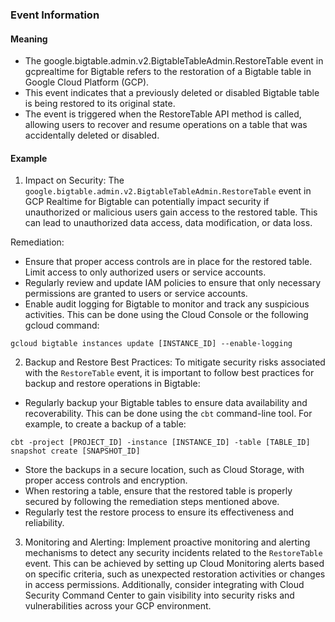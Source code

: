 
### Event Information

#### Meaning

- The google.bigtable.admin.v2.BigtableTableAdmin.RestoreTable event in gcprealtime for Bigtable refers to the restoration of a Bigtable table in Google Cloud Platform (GCP).
- This event indicates that a previously deleted or disabled Bigtable table is being restored to its original state.
- The event is triggered when the RestoreTable API method is called, allowing users to recover and resume operations on a table that was accidentally deleted or disabled.

#### Example

1. Impact on Security: The `google.bigtable.admin.v2.BigtableTableAdmin.RestoreTable` event in GCP Realtime for Bigtable can potentially impact security if unauthorized or malicious users gain access to the restored table. This can lead to unauthorized data access, data modification, or data loss.

Remediation:
- Ensure that proper access controls are in place for the restored table. Limit access to only authorized users or service accounts.
- Regularly review and update IAM policies to ensure that only necessary permissions are granted to users or service accounts.
- Enable audit logging for Bigtable to monitor and track any suspicious activities. This can be done using the Cloud Console or the following gcloud command:

```
gcloud bigtable instances update [INSTANCE_ID] --enable-logging
```

2. Backup and Restore Best Practices: To mitigate security risks associated with the `RestoreTable` event, it is important to follow best practices for backup and restore operations in Bigtable:

- Regularly backup your Bigtable tables to ensure data availability and recoverability. This can be done using the `cbt` command-line tool. For example, to create a backup of a table:

```
cbt -project [PROJECT_ID] -instance [INSTANCE_ID] -table [TABLE_ID] snapshot create [SNAPSHOT_ID]
```

- Store the backups in a secure location, such as Cloud Storage, with proper access controls and encryption.
- When restoring a table, ensure that the restored table is properly secured by following the remediation steps mentioned above.
- Regularly test the restore process to ensure its effectiveness and reliability.

3. Monitoring and Alerting: Implement proactive monitoring and alerting mechanisms to detect any security incidents related to the `RestoreTable` event. This can be achieved by setting up Cloud Monitoring alerts based on specific criteria, such as unexpected restoration activities or changes in access permissions. Additionally, consider integrating with Cloud Security Command Center to gain visibility into security risks and vulnerabilities across your GCP environment.

